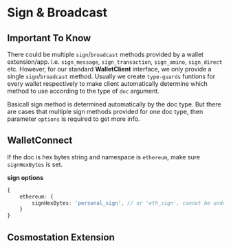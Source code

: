 # Sign & Broadcast

## Important To Know

There could be multiple `sign`/`broadcast` methods provided by a wallet extension/app. i.e. `sign_message`, `sign_transaction`, `sign_amino`, `sign_direct` etc. However, for our standard **WalletClient** interface, we only provide a single `sign`/`broadcast` method. Usually we create `type-guards` funtions for every wallet respectively to make client automatically determine which method to use according to the type of `doc` argument.

Basicall sign method is determined automatically by the doc type. But there are cases that multiple sign methods provided for one doc type, then parameter `options` is required to get more info.

## WalletConnect

If the doc is hex bytes string and namespace is `ethereum`, make sure `signHexBytes` is set.

**sign options**

```ts
{
    ethereum: {
        signHexBytes: 'personal_sign', // or 'eth_sign', cannot be undefined or null
    }
}
```

## Cosmostation Extension